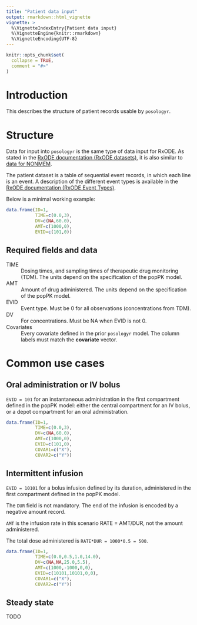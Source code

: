 ```yaml
---
title: "Patient data input"
output: rmarkdown::html_vignette
vignette: >
  %\VignetteIndexEntry{Patient data input}
  %\VignetteEngine{knitr::rmarkdown}
  %\VignetteEncoding{UTF-8}
---
```


```r
knitr::opts_chunk$set(
  collapse = TRUE,
  comment = "#>"
)
```

# Introduction
This describes the structure of patient records usable by `posologyr`.

# Structure
Data for input into `posologyr` is the same type of data input for RxODE. As stated in the [RxODE documentation (RxODE datasets)](https://nlmixrdevelopment.github.io/RxODE/articles/RxODE-datasets.html), it is also similar to [data for NONMEM](https://doi.org/10.1002/psp4.12404).

The patient dataset is a table of sequential event records, in which each line is an event. A description of the different event types is available in the [RxODE documentation (RxODE Event Types)](https://nlmixrdevelopment.github.io/RxODE/articles/RxODE-event-types.html).

Below is a minimal working example:

```r
data.frame(ID=1,
           TIME=c(0.0,3),
           DV=c(NA,60.0),
           AMT=c(1000,0),
           EVID=c(101,0))
```

## Required fields and data

TIME
: Dosing times, and sampling times of therapeutic drug monitoring (TDM). The units depend on the specification of the popPK model.

AMT
: Amount of drug administered. The units depend on the specification of the popPK model.

EVID
: Event type. Must be 0 for all observations (concentrations from TDM).

DV 
: For concentrations. Must be NA when EVID is not 0.

Covariates
: Every covariate defined in the prior `posologyr` model. The column labels must match the **covariate** vector.

# Common use cases
## Oral administration or IV bolus
`EVID = 101` for an instantaneous administration in the first compartment defined in the popPK model: either the central compartment for an IV bolus, or a depot compartment for an oral administration.

```r
data.frame(ID=1,
           TIME=c(0.0,3),
           DV=c(NA,60.0),
           AMT=c(1000,0),
           EVID=c(101,0),
           COVAR1=c("X"),
           COVAR2=c("Y"))
```

## Intermittent infusion
`EVID = 10101` for a bolus infusion defined by its duration, administered in the first compartment defined in the popPK model.

The `DUR` field is not mandatory. The end of the infusion is encoded by a negative amount record.

`AMT` is the infusion rate in this scenario RATE = AMT/DUR, not the amount administered. 

The total dose administered is `RATE*DUR = 1000*0.5 = 500`.

```r
data.frame(ID=1,
           TIME=c(0.0,0.5,1.0,14.0),
           DV=c(NA,NA,25.0,5.5),
           AMT=c(1000,-1000,0,0),
           EVID=c(10101,10101,0,0),
           COVAR1=c("X"),
           COVAR2=c("Y"))
```

## Steady state
TODO
